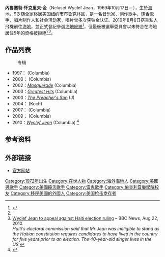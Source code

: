 {{noteTA
|T=zh-hant:懷克里夫·金; zh-hans:怀克里夫·让;
|1=zh-hant:懷克里夫·金; zh-hans:怀克里夫·让;
}}
{{Infobox musical artist
| Name       = 怀克里夫·金<br />Wyclef Jean
| Img        = WyclefJean.jpg
| Img_capt   = 怀克里夫·金在[[UNAIDS|UNAIDS]]演唱会演出
| Img_size   = 
| Landscape  = 
| Background = solo_singer
| Birth_name = Neluset Wyclef Jean
| Alias      = Wyclef
| Born       = {{Birth date and age|1969|10|17}} <br />{{HTI}}[[克魯瓦德布凱區|克魯瓦德布凱區]]
| Died       = 
| Origin     = [[美国|美国]][[新泽西州|新泽西州]][[纽瓦克_(新泽西州)|纽瓦克]]
| Instrument = 演唱、吉他、钢琴、架子鼓
| Genre      = [[嘻哈音乐|嘻哈音乐]]、[[雷鬼音乐|雷鬼音乐]]、[[Compas_music|compas]]、[[R&B|R&B]]、[[民间音乐|民间音乐]]、[[Bachata|Bachata]]
| Occupation = 音乐家、创作歌手、社会活动家、唱片制作人、演员
| Years_active = 1987年至今
| Label      = [[Ruffhouse_Records|Ruffhouse]]<br>[[哥伦比亚唱片|哥伦比亚唱片]]<br>[[J唱片公司|J唱片公司]]<br>[[Koch_Entertainment|Koch]]
| Associated_acts = [[Fugees|Fugees]]<br>[[夏奇拉|夏奇拉]]<br>[[阿肯|阿肯]]<br>[[塞爾日·坦基揚|塞爾日·坦基揚]]（Serj Tankian）<br>[[Tarkan|Tarkan]]
| URL        = http://www.wyclef.com/ www.wyclef.com
| Notable_instruments = 
}}

'''內魯塞特·怀克里夫·金'''（Neluset Wyclef Jean，1969年10月17日－），生於[[海地|海地]]，9岁随全家移居[[美国|美国]][[纽约市|纽约市]][[布鲁克林区|布鲁克林区]]，是一名音乐家、创作歌手、饶舌歌手、唱片制作人和社会活动家，唱片曾多次获铂金认证。2010年8月6日搭乘私人飛機前往[[海地|海地]]，並正式登記參選[[海地總統|海地總統]]<ref>{{Cite web |url=http://www.reuters.com/article/idUSTRE6745FD20100806 |title=''Wyclef Jean registers as Haiti presidential contender'' by Joseph Guyler Delva, Aug 6, 2010 (Reuters) |access-date=2013-11-08 |archive-date=2021-03-09 |archive-url=https://web.archive.org/web/20210309053738/https://www.reuters.com/article/idUSTRE6745FD20100806 |dead-url=no }}</ref>，但最後被選舉委員會以未符合在海地居住5年的資格被拒絕<ref name="time1" /><ref name="bbca">[http://www.bbc.co.uk/news/world-latin-america-11053604 Wyclef Jean to appeal against Haiti election ruling] {{Wayback|url=http://www.bbc.co.uk/news/world-latin-america-11053604 |date=20210308224318 }} – BBC News, Aug 22, 2010. <br>''Haiti's electoral commission said that Mr Jean was ineligible to stand as the Haitian constitution requires candidates to have lived in the country for five years prior to an election. The 40-year-old singer lives in the US.''</ref>。

== 作品列表 ==
:专辑
* 1997：''{{tsl|en|The Carnival||The Carnival}}'' (Columbia)
* 2000：''{{tsl|en|The Ecleftic: 2 Sides II a Book||The Ecleftic: 2 Sides II a Book}}'' (Columbia)
* 2002：''[[Masquerade_(怀克里夫·金专辑)|Masquerade]]'' (Columbia)
* 2003：''[[Greatest_Hits_(怀克里夫·金专辑)|Greatest Hits]]'' (Columbia)
* 2003：''[[The_Preacher's_Son_(专辑)|The Preacher's Son]]'' (J)
* 2004：''{{tsl|en|Welcome to Haiti: Creole 101||Welcome to Haiti: Creole 101}}'' (Koch)
* 2007：''{{tsl|en|Carnival Vol. II: Memoirs of an Immigrant||Carnival Vol. II: Memoirs of an Immigrant}}'' (Columbia)
* 2009：''{{tsl|en|From the Hut, To the Projects, To the Mansion||From the Hut, To the Projects, To the Mansion}}'' (Columbia)
* 2010：''[[Wyclef_Jean_(专辑)|Wyclef Jean]]'' (Columbia) <ref>{{Cite web |url=http://allhiphop.com/stories/features/archive/2009/11/16/22029504.aspx |title=Wyclef: Leading the Revolution by Han O'Connor (Allhiphop) |accessdate=2010-01-06 |archive-date=2009-12-20 |archive-url=https://web.archive.org/web/20091220062405/http://allhiphop.com/stories/features/archive/2009/11/16/22029504.aspx |dead-url=no }}</ref>

== 参考资料 ==
{{reflist}}

== 外部链接 ==
* [http://www.wyclef.com/ 官方网站] {{Wayback|url=http://www.wyclef.com/ |date=19980216064322 }}

{{Authority control}}
{{DEFAULTSORT:Wyclef Jean}}

[[Category:1972年出生|Category:1972年出生]]
[[Category:在世人物|Category:在世人物]]
[[Category:海外海地人|Category:海外海地人]]
[[Category:美國男歌手|Category:美國男歌手]]
[[Category:美國饒舌歌手|Category:美國饒舌歌手]]
[[Category:雷鬼歌手|Category:雷鬼歌手]]
[[Category:伯克利音樂學院校友|Category:伯克利音樂學院校友]]
[[Category:移民美國的外國人|Category:移民美國的外國人]]
[[Category:美国枪击幸存者|Category:美国枪击幸存者]]